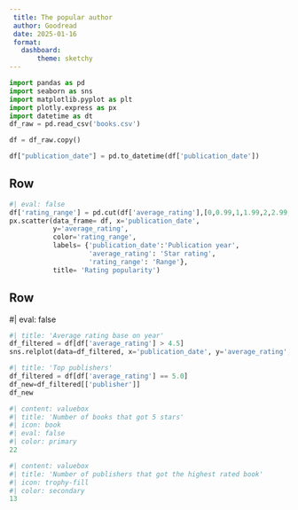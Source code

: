 ```yaml
---
 title: The popular author
 author: Goodread  
 date: 2025-01-16
 format: 
   dashboard: 
       theme: sketchy
---
```

```python

import pandas as pd
import seaborn as sns
import matplotlib.pyplot as plt
import plotly.express as px
import datetime as dt
df_raw = pd.read_csv('books.csv')

df = df_raw.copy()

df["publication_date"] = pd.to_datetime(df['publication_date'])
```


## Row {.fill}


```python
#| eval: false
df['rating_range'] = pd.cut(df['average_rating'],[0,0.99,1,1.99,2,2.99,3,3.9,4,5])
px.scatter(data_frame= df, x='publication_date', 
           y='average_rating', 
           color='rating_range',
           labels= {'publication_date':'Publication year',
                    'average_rating': 'Star rating',
                    'rating_range': 'Range'},
           title= 'Rating popularity')

```


## Row {.fill}
#| eval: false

```python
#| title: 'Average rating base on year'
df_filtered = df[df['average_rating'] > 4.5]
sns.relplot(data=df_filtered, x='publication_date', y='average_rating', kind= 'line')

```

```python
#| title: 'Top publishers'
df_filtered = df[df['average_rating'] == 5.0]
df_new=df_filtered[['publisher']]
df_new
```

```python
#| content: valuebox
#| title: 'Number of books that got 5 stars'
#| icon: book 
#| eval: false
#| color: primary 
22
```

```python
#| content: valuebox
#| title: 'Number of publishers that got the highest rated book'
#| icon: trophy-fill
#| color: secondary 
13








```